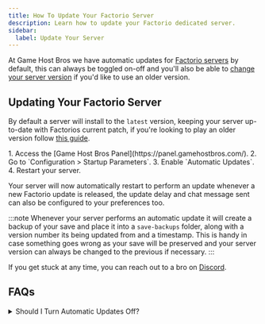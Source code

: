 ```yaml
---
title: How To Update Your Factorio Server
description: Learn how to update your Factorio dedicated server.
sidebar:
  label: Update Your Server
---
```


At Game Host Bros we have automatic updates for [Factorio servers](https://www.gamehostbros.com/factorio-server-hosting/) by default, this can always be toggled on-off and you'll also be able to [change your server version](/games/factorio/change-version/) if you'd like to use an older version.

## Updating Your Factorio Server

By default a server will install to the `latest` version, keeping your server up-to-date with Factorios current patch, if you're looking to play an older version follow [this guide](/games/factorio/change-version/).

<Steps>
1. Access the [Game Host Bros Panel](https://panel.gamehostbros.com/).
2. Go to `Configuration > Startup Parameters`.
3. Enable `Automatic Updates`.
4. Restart your server.
</Steps>

Your server will now automatically restart to perform an update whenever a new Factorio update is released, the update delay and chat message sent can also be configured to your preferences too.

:::note
Whenever your server performs an automatic update it will create a backup of your save and place it into a `save-backups` folder, along with a version number its being updated from and a timestamp. This is handy in case something goes wrong as your save will be preserved and your server version can always be changed to the previous if necessary.
:::

If you get stuck at any time, you can reach out to a bro on [Discord](https://discord.gg/FN4XgbAwzr).

## FAQs
<details>
<summary>Should I Turn Automatic Updates Off?</summary>

We prioritize the stability of your factory by giving you full control over automatic updates. Factorio worlds and mods can be sensitive to version changes, especially with large or complex builds. By letting you toggle automatic updates and select your version, while also creating a backup of your save before an update occurs, we ensure that:

- Your megabase remains stable and functional without recipe breaking changes
- Mod compatibility isn't unexpectedly broken
- You can test updates in a controlled environment first
- Your automation systems continue running smoothly

This approach prevents any unwanted surprises that could impact hours of careful planning and construction.
</details>

